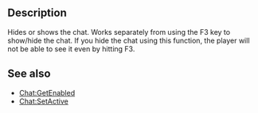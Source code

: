 {{Lua/Function |
  prototype = Chat:SetEnabled(boolean) |
}}
==Description==
Hides or shows the chat. Works separately from using the F3 key to show/hide the chat. If you hide the chat using this function, the player will not be able to see it even by hitting F3.

==See also==

* [[Lua/Client/Chat/Functions/GetEnabled|Chat:GetEnabled]]
* [[Lua/Client/Chat/Functions/SetActive|Chat:SetActive]]